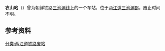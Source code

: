 {{unreferenced|time=2015-03-04T14:03:37+00:00}}
{{朝鮮半島車站資訊
|公司色 = black
|文字色 = 
|站名 = 农山站
|圖片 = 
|pxl = 
|圖片說明 =
|前一站 = [[间上峰站|间上峰]]
|前一站距離 = 
|後一站距離 = 
|後一站 = [[车哥水站|车哥水]]
|諺文 = 농산역
|朝鮮漢字 = 農山驛
|文觀部式 = Nongsan yeok
|馬-賴式 =Nongsan yŏk
|副站名 = 
|車站編號 = 
|停站路線數 = 
|所屬公司 = [[朝鲜民主主义人民共和国铁道省|朝鲜民主主义人民共和国铁道省]]
|所屬路線 = [[三池渊线|三池渊线]]
|距離 = 
|起點站 = [[渭渊站|渭渊]]
|所在地 =[[两江道|两江道]][[三池渊郡|三池渊郡]]
|車站構造 = 地面车站
|月台配置 = 
|啟用年月日 =  
|廢站年月日 = 
|上下車人次 = 
|統計年度 = 
|轉車 = 
|備註 = 
|全寬備註 = 
}}

'''农山站'''（{{kor|諺=농산역|漢=農山驛|羅=Nongsan yŏk|f=y}}）曾为朝鲜铁路[[三池渊线|三池渊线]]上的一个车站，位于[[两江道|两江道]][[三池渊郡|三池渊郡]]，废止时间不明。

==参考资料==
{{reflist}}

{{三池渊线}}

[[分类:两江道铁路废站|分类:两江道铁路废站]]